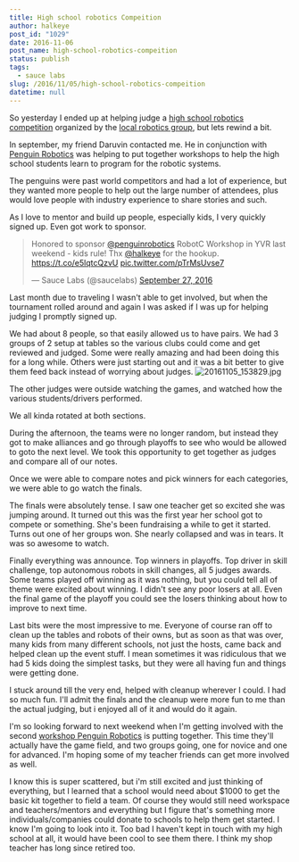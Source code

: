 ```yaml
---
title: High school robotics Compeition
author: halkeye
post_id: "1029"
date: 2016-11-06
post_name: high-school-robotics-compeition
status: publish
tags:
  - sauce labs
slug: /2016/11/05/high-school-robotics-compeition
datetime: null
---
```


So yesterday I ended up at helping judge a [high school robotics competition](https://www.robotevents.com/robot-competitions/vex-robotics-competition/RE-VRC-15-3684.html) organized by the [local robotics group](https://www.pyrs.ca/), but lets rewind a bit.

In september, my friend Daruvin contacted me. He in conjunction with [Penguin Robotics](https://penguinrobotics.ca/) was helping to put together workshops to help the high school students learn to program for the robotic systems.

The penguins were past world competitors and had a lot of experience, but they wanted more people to help out the large number of attendees, plus would love people with industry experience to share stories and such.

As I love to mentor and build up people, especially kids, I very quickly signed up. Even got work to sponsor.

<blockquote class="twitter-tweet" data-lang="en"><p lang="en" dir="ltr">Honored to sponsor <a href="https://twitter.com/penguinrobotics?ref_src=twsrc%5Etfw">@penguinrobotics</a> RobotC Workshop in YVR last weekend - kids rule! Thx <a href="https://twitter.com/halkeye?ref_src=twsrc%5Etfw">@halkeye</a> for the hookup. <a href="https://t.co/e5lqtcQzvU">https://t.co/e5lqtcQzvU</a> <a href="https://t.co/pTrMsUvse7">pic.twitter.com/pTrMsUvse7</a></p>&mdash; Sauce Labs (@saucelabs) <a href="https://twitter.com/saucelabs/status/780858352251334656?ref_src=twsrc%5Etfw">September 27, 2016</a></blockquote>

Last month due to traveling I wasn't able to get involved, but when the tournament rolled around and again I was asked if I was up for helping judging I promptly signed up.

We had about 8 people, so that easily allowed us to have pairs. We had 3 groups of 2 setup at tables so the various clubs could come and get reviewed and judged. Some were really amazing and had been doing this for a long while. Others were just starting out and it was a bit better to give them feed back instead of worrying about judges.
![20161105_153829.jpg](20161105_153829.jpg)

The other judges were outside watching the games, and watched how the various students/drivers performed.

We all kinda rotated at both sections.

During the afternoon, the teams were no longer random, but instead they got to make alliances and go through playoffs to see who would be allowed to goto the next level. We took this opportunity to get together as judges and compare all of our notes.

Once we were able to compare notes and pick winners for each categories, we were able to go watch the finals.

The finals were absolutely tense. I saw one teacher get so excited she was jumping around. It turned out this was the first year her school got to compete or something. She's been fundraising a while to get it started. Turns out one of her groups won. She nearly collapsed and was in tears. It was so awesome to watch.

Finally everything was announce. Top winners in playoffs. Top driver in skill challenge, top autonomous robots in skill changes, all 5 judges awards. Some teams played off winning as it was nothing, but you could tell all of theme were excited about winning. I didn't see any poor losers at all. Even the final game of the playoff you could see the losers thinking about how to improve to next time.

Last bits were the most impressive to me. Everyone of course ran off to clean up the tables and robots of their owns, but as soon as that was over, many kids from many different schools, not just the hosts, came back and helped clean up the event stuff. I mean sometimes it was ridiculous that we had 5 kids doing the simplest tasks, but they were all having fun and things were getting done.

I stuck around till the very end, helped with cleanup wherever I could. I had so much fun. I'll admit the finals and the cleanup were more fun to me than the actual judging, but i enjoyed all of it and would do it again.

I'm so looking forward to next weekend when I'm getting involved with the second [workshop Penguin Robotics](https://www.facebook.com/events/1102273973226154/) is putting together. This time they'll actually have the game field, and two groups going, one for novice and one for advanced. I'm hoping some of my teacher friends can get more involved as well.

I know this is super scattered, but i'm still excited and just thinking of everything, but I learned that a school would need about $1000 to get the basic kit together to field a team. Of course they would still need workspace and teachers/mentors and everything but I figure that's something more individuals/companies could donate to schools to help them get started. I know I'm going to look into it. Too bad I haven't kept in touch with my high school at all, it would have been cool to see them there. I think my shop teacher has long since retired too.
